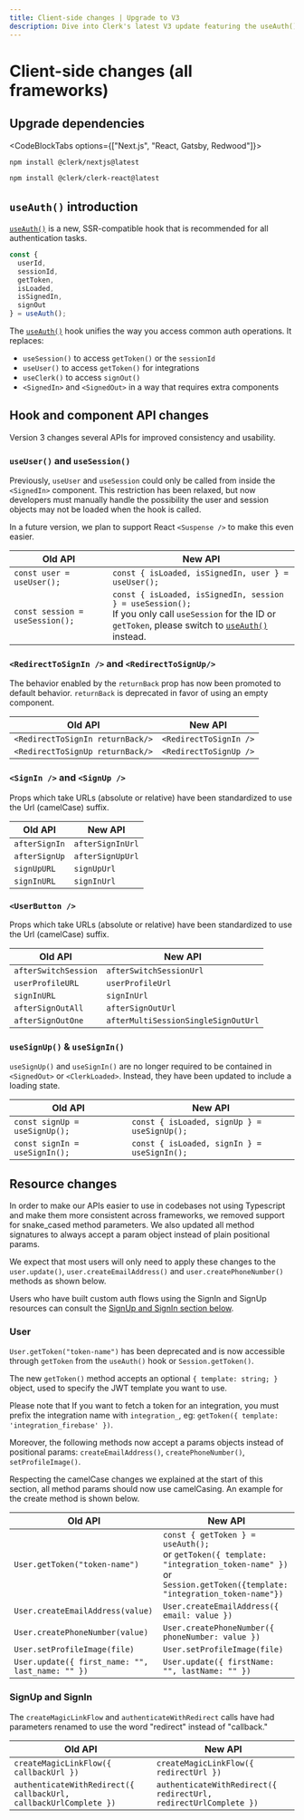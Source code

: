 ```yaml
---
title: Client-side changes | Upgrade to V3
description: Dive into Clerk's latest V3 update featuring the useAuth() hook, improved API consistency, and streamlined user methods.
---
```


# Client-side changes (all frameworks)

## Upgrade dependencies

<CodeBlockTabs options={["Next.js", "React, Gatsby, Redwood"]}>
```sh filename="terminal"
npm install @clerk/nextjs@latest
```

```sh filename="terminal"
npm install @clerk/clerk-react@latest
```
</CodeBlockTabs>


## `useAuth()` introduction

[`useAuth()`][use-auth] is a new, SSR-compatible hook that is recommended for all authentication tasks.

```jsx
const {
  userId,
  sessionId,
  getToken,
  isLoaded,
  isSignedIn,
  signOut
} = useAuth();
```

The [`useAuth()`][use-auth] hook unifies the way you access common auth operations. It replaces:

- `useSession()` to access `getToken()` or the `sessionId`
- `useUser()` to access `getToken()` for integrations
- `useClerk()` to access `signOut()`
- `<SignedIn>` and `<SignedOut>` in a way that requires extra components

## Hook and component API changes

Version 3 changes several APIs for improved consistency and usability.

### `useUser()` and `useSession()`

Previously, `useUser` and `useSession` could only be called from inside the `<SignedIn>` component. This restriction has been relaxed, but now developers must manually handle the possibility the user and session objects may not be loaded when the hook is called.

In a future version, we plan to support React `<Suspense />` to make this even easier.

| Old API | New API |
| --- | --- |
| `const user = useUser();` | `const { isLoaded, isSignedIn, user } = useUser();` |
| `const session = useSession();` | `const { isLoaded, isSignedIn, session } = useSession();` <br />If you only call `useSession` for the ID or `getToken`, please switch to [`useAuth()`][use-auth] instead. |

### `<RedirectToSignIn />` and `<RedirectToSignUp/>`

The behavior enabled by the `returnBack` prop has now been promoted to default behavior. `returnBack` is deprecated in favor of using an empty component.

| Old API | New API |
| --- | --- |
| `<RedirectToSignIn returnBack/>` | `<RedirectToSignIn />` |
| `<RedirectToSignUp returnBack/>` | `<RedirectToSignUp />` |

### `<SignIn />` and `<SignUp />`

Props which take URLs (absolute or relative) have been standardized to use the Url (camelCase) suffix.

| Old API | New API |
| --- | --- |
| `afterSignIn` | `afterSignInUrl` |
| `afterSignUp` | `afterSignUpUrl` |
| `signUpURL` | `signUpUrl` |
| `signInURL` | `signInUrl` |

### `<UserButton />`

Props which take URLs (absolute or relative) have been standardized to use the Url (camelCase) suffix.

| Old API | New API |
| --- | --- |
| `afterSwitchSession` | `afterSwitchSessionUrl` |
| `userProfileURL` | `userProfileUrl` |
| `signInURL` | `signInUrl` |
| `afterSignOutAll` | `afterSignOutUrl` |
| `afterSignOutOne` | `afterMultiSessionSingleSignOutUrl` |

### `useSignUp()` & `useSignIn()`

`useSignUp()` and `useSignIn()` are no longer required to be contained in `<SignedOut>` or `<ClerkLoaded>`. Instead, they have been updated to include a loading state.

| Old API | New API |
| --- | --- |
| `const signUp = useSignUp();` | `const { isLoaded, signUp } = useSignUp();` |
| `const signIn = useSignIn();` | `const { isLoaded, signIn } = useSignIn();` |

## Resource changes

In order to make our APIs easier to use in codebases not using Typescript and make them more consistent across frameworks, we removed support for snake_cased method parameters. We also updated all method signatures to always accept a param object instead of plain positional params.

We expect that most users will only need to apply these changes to the `user.update()`, `user.createEmailAddress()` and `user.createPhoneNumber()` methods as shown below.

Users who have built custom auth flows using the SignIn and SignUp resources can consult the [SignUp and SignIn section below](#sign-up-and-sign-in).

### User

`User.getToken("token-name")` has been deprecated and is now accessible through `getToken` from the `useAuth()` hook or `Session.getToken()`.

The new `getToken()` method accepts an optional `{ template: string; }` object, used to specify the JWT template you want to use.

Please note that If you want to fetch a token for an integration, you must prefix the integration name with `integration_`, eg: `getToken({ template: 'integration_firebase' })`.

Moreover, the following methods now accept a params objects instead of positional params: `createEmailAddress()`, `createPhoneNumber()`, `setProfileImage()`.

Respecting the camelCase changes we explained at the start of this section, all method params should now use camelCasing. An example for the create method is shown below.

| Old API | New API |
| --- | --- |
| `User.getToken("token-name")` | `const { getToken } = useAuth();` <br />or `getToken({ template: "integration_token-name" })` <br />or `Session.getToken({template: "integration_token-name"})` |
| `User.createEmailAddress(value)` | `User.createEmailAddress({ email: value })` |
| `User.createPhoneNumber(value)` | `User.createPhoneNumber({ phoneNumber: value })` |
| `User.setProfileImage(file)` | `User.setProfileImage(file)` |
| `User.update({ first_name: "", last_name: "" })` | `User.update({ firstName: "", lastName: "" })` |

### SignUp and SignIn

The `createMagicLinkFlow` and `authenticateWithRedirect` calls have had parameters renamed to use the word "redirect" instead of "callback."

| Old API | New API |
| --- | --- |
| `createMagicLinkFlow({ callbackUrl })` | `createMagicLinkFlow({ redirectUrl })` |
| `authenticateWithRedirect({ callbackUrl, callbackUrlComplete })` | `authenticateWithRedirect({ redirectUrl, redirectUrlComplete })` |

[use-auth]: /docs/references/react/use-auth